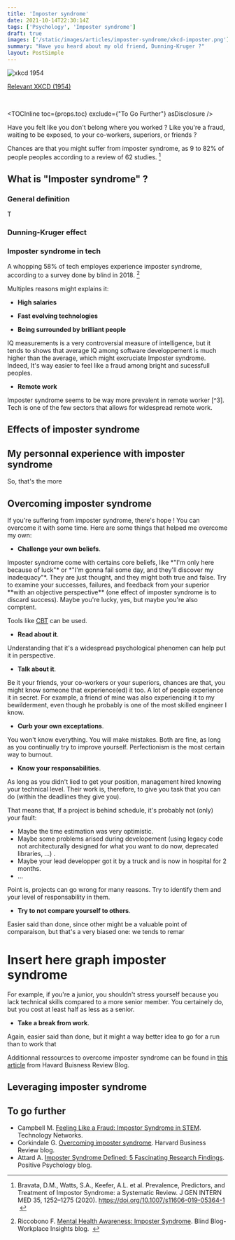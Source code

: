 ```yaml
---
title: 'Imposter syndrome'
date: 2021-10-14T22:30:14Z
tags: ['Psychology', 'Imposter syndrome']
draft: true
images: ['/static/images/articles/imposter-syndrome/xkcd-imposter.png']
summary: "Have you heard about my old friend, Dunning-Kruger ?"
layout: PostSimple
---
```






<div style={{textAlign:"center"}}>

![xkcd 1954](/static/images/articles/imposter-syndrome/xkcd-imposter.png)

[Relevant XKCD (1954)](https://xkcd.com/1954/)

</div>

<br />

<TOCInline toc={props.toc} exclude={"To Go Further"} asDisclosure />

Have you felt like you don't belong where you worked ? Like you're a fraud, waiting to be exposed, to your co-workers, superiors, or friends ? 

Chances are that you might suffer from imposter syndrome, as 9 to 82% of people peoples according to a review of 62 studies. [^1] 


## What is "Imposter syndrome" ? 

### General definition

T

### Dunning-Kruger effect

### Imposter syndrome in tech

A whopping 58% of tech employes experience imposter syndrome, according to a survey done by blind in 2018. [^2]

Multiples reasons might explains it: 
*  **High salaries**

<div  style={{"paddingLeft":"1.75rem"}}>
</div>

* **Fast evolving technologies**

<div  style={{"paddingLeft":"1.75rem"}}>

</div>

* **Being surrounded by brilliant people**

<div  style={{"paddingLeft":"1.75rem"}}>
IQ measurements is a very controversial measure of intelligence, but it tends to shows that average IQ among software developpement is much higher than the average, which might excruciate Imposter syndrome. Indeed, It's way easier to feel like a fraud among bright and sucessfull peoples.

</div>

* **Remote work**
<div  style={{"paddingLeft":"1.75rem"}}>
Imposter syndrome seems to be way more prevalent in remote worker [^3]. Tech is one of the few sectors that allows for widespread remote work.
</div>


## Effects of imposter syndrome






## My personnal experience with imposter syndrome

So, that's the more 


## Overcoming imposter syndrome

If you're suffering from imposter syndrome, there's hope ! You can overcome it with some time. Here are some things that helped me overcome my own: 


* **Challenge your own beliefs**.  

<div  style={{"paddingLeft":"1.75rem"}}>
Imposter syndrome come with certains core beliefs, like *"I'm only here because of luck"* or *"I'm gonna fail some day, and they'll discover my inadequacy"*. They are just thought, and they might both true and false. Try to examine your successes, failures, and feedback from your superior **with an objective perspective** (one effect of imposter syndrome is to discard success). Maybe you're lucky, yes, but maybe you're also comptent.

Tools like [CBT](https://en.wikipedia.org/wiki/Cognitive_behavioral_therapy) can be used.
</div>

* **Read about it**.  

<div  style={{"paddingLeft":"1.75rem"}}>
Understanding that it's a widespread psychological phenomen can help put it in perspective. 
</div>

* **Talk about it**.  

<div  style={{"paddingLeft":"1.75rem"}}>
Be it your friends, your co-workers or  your superiors, chances are that, you might know someone that experience(ed) it too. A lot of people experience it in secret.  For example, a friend of mine was also experiencing it to my bewilderment, even though he probably is one of the most skilled engineer I know.
</div>


* **Curb your own exceptations**.

<div  style={{"paddingLeft":"1.75rem"}}>
You won't know everything. You will make mistakes. Both are fine, as long as you continually try to improve yourself. Perfectionism is the most certain way to burnout.
</div>

* **Know your responsabilities**.  

<div  style={{"paddingLeft":"1.75rem"}}>
As long as you didn't lied to get your position, management hired knowing your technical level. Their work is, therefore, to give you task that you can do (within the deadlines they give you).

That means that, If a project is behind schedule, it's probably not (only) your fault:
*	Maybe the time estimation was very optimistic.
*	Maybe some problems arised during developement (using legacy code not architecturally designed for what you want to do now, deprecated libraries, ...) . 
*	Maybe your lead developper got it by a truck and is now in hospital for 2 months. 
*	...

Point is, projects can go wrong for many reasons. Try to identify them and your level of responsability in them.
</div>


* **Try to not compare yourself to others**.  

<div  style={{"paddingLeft":"1.75rem"}}>
Easier said than done, since other might be a valuable point of comparaison, but that's a very biased one: we tends to remar

# Insert here graph imposter syndrome

For example, if you're a junior, you shouldn't stress yourself because you lack technical skills compared to a more senior member. You certainely do, but you cost at least half as less as a senior. 
</div>

* **Take a break from work**.  

<div  style={{"paddingLeft":"1.75rem"}}>
Again, easier said than done, but it might a way better idea to go for a run than to work that 
</div>



Additionnal ressources to overcome imposter syndrome can be found in [this article](https://hbr.org/2008/05/overcoming-imposter-syndrome) from Havard Buisness Review Blog.

## Leveraging imposter syndrome



## To go further

* Campbell  M. [Feeling Like a Fraud: Impostor Syndrome in STEM](https://www.technologynetworks.com/tn/articles/feeling-like-a-fraud-impostor-syndrome-in-stem-324839).  Technology Networks.
* Corkindale  G. [Overcoming imposter syndrome](https://hbr.org/2008/05/overcoming-imposter-syndrome).  Harvard Business Review blog.
* Attard A. [Imposter Syndrome Defined: 5 Fascinating Research Findings](https://positivepsychology.com/imposter-syndrome/). Positive Psychology blog.

[^1]: Bravata, D.M., Watts, S.A., Keefer, A.L. et al. Prevalence, Predictors, and Treatment of Impostor Syndrome: a Systematic Review. J GEN INTERN MED 35, 1252–1275 (2020). https://doi.org/10.1007/s11606-019-05364-1 &nbsp;

[^2]: Riccobono F. [Mental Health Awareness: Imposter Syndrome](https://www.teamblind.com/blog/index.php/2020/07/22/impostor-syndrome-tech-and-finance-professionals-are-not-immuned/). Blind Blog-Workplace Insights blog. &nbsp;

[^3]:  Boutchard J. [Has Remote Work Created an Imposter Syndrome Problem?](https://www.cascade.app/blog/remote-work-imposter-syndrome). Cascade blog.  &nbsp;

